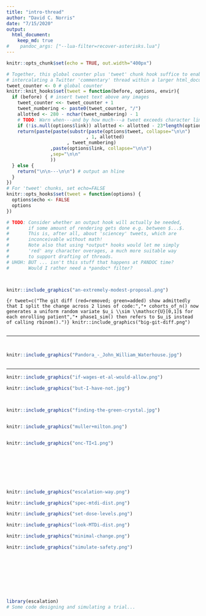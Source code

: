 ```yaml
---
title: "intro-thread"
author: "David C. Norris"
date: "7/15/2020"
output:
  html_document:
    keep_md: true
#    pandoc_args: ["--lua-filter=recover-asterisks.lua"]
---
```


<!--
My immediate aim here is to generate an HTML document
suitable for copy-n-paste into Tweetdeck or Twitter.

I regard this as an initial step toward a full-fledged
output format for sciencey threads on Twitter.
-->

```r
knitr::opts_chunk$set(echo = TRUE, out.width="400px")

# Together, this global counter plus 'tweet' chunk hook suffice to enable
# intercalating a Twitter 'commentary' thread within a larger html_document.
tweet_counter <- 0 # global counter
knitr::knit_hooks$set(tweet = function(before, options, envir){
  if (before) { # insert tweet text above any images
    tweet_counter <<- tweet_counter + 1
    tweet_numbering <- paste0(tweet_counter, "/")
    allotted <- 280 - nchar(tweet_numbering) - 1
    # TODO: Warn when---and by how much---a tweet exceeds character limit
    if (!is.null(options$link)) allotted <- allotted - 23*length(options$link)
    return(paste(paste(substr(paste(options$tweet, collapse="\n\n")
                             , 1, allotted)
                      , tweet_numbering)
                ,paste(options$link, collapse="\n\n")
                ,sep="\n\n"
                ))
  } else {
    return("\n\n---\n\n") # output an hline
  }
})
# For 'tweet' chunks, set echo=FALSE
knitr::opts_hooks$set(tweet = function(options) {
  options$echo <- FALSE
  options
})

# TODO: Consider whether an output hook will actually be needed,
#       if some amount of rendering gets done e.g. between $...$.
#       This is, after all, about 'sciencey' tweets, which are
#       inconceivable without math!
#       Note also that using *output* hooks would let me simply
#       'red' any character overages, a much more suitable way
#       to support drafting of threads.
# UHOH: BUT ... isn't this stuff that happens at PANDOC time?
#       Would I rather need a *pandoc* filter?
```

```r
```


```r
```


```r
knitr::include_graphics("an-extremely-modest-proposal.png")
```


```{r tweet=c("The git diff (red=removed; green=added) show admittedly that I split the change across 2 lines of code:","• cohorts_of_n() now generates a uniform random variate $u_i \\sim \\mathscr{U}[0,1]$ for each enrolling patient","• phase1_sim() then refers to $u_i$ instead of calling rbinom().")}
knitr::include_graphics("big-git-diff.png")
```


```r
```

---

```r
```


```r
```


```r
knitr::include_graphics("Pandora_-_John_William_Waterhouse.jpg")
```


```r
```

---

```r
knitr::include_graphics("if-wages-et-al-would-allow.png")
```


```r
knitr::include_graphics("but-I-have-not.jpg")
```


```r
```


```r
```


```r
knitr::include_graphics("finding-the-green-crystal.jpg")
```


```r
```


```r
knitr::include_graphics("muller+milton.png")
```


```r
```


```r
knitr::include_graphics("onc-TI<1.png")
```


```r
```


```r
```


```r
```


```r
```


```r
```


```r
```


```r
```


```r
knitr::include_graphics("escalation-way.png")
```


```r
knitr::include_graphics("spec-mtdi-dist.png")
```


```r
knitr::include_graphics("set-dose-levels.png")
```


```r
knitr::include_graphics("look-MTDi-dist.png")
```


```r
knitr::include_graphics("minimal-change.png")
```


```r
knitr::include_graphics("simulate-safety.png")
```


```r
```


```r
```


```r
```


```r
```


```r
```


```r
```


```r
```


```r
```


```r
library(escalation)
# Some code designing and simulating a trial...
```
